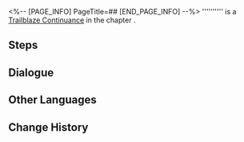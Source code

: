 <%-- [PAGE_INFO]
PageTitle=##
[END_PAGE_INFO] --%>
{{Stub|Dialogue.}}
{{Mission Infobox
|id            = 1040536
|title         = 
|image         = <!--Mission .png-->
|type          = Trailblaze Continuance
|event_name    = 
|chapter       = 
|requirements  = {{cx}}<!--Hidden Mission ID 1040535--> completed
|summary       = <!--official mission summary from Fate's Atlas-->
|characters    = Trailblazer
|startLocation = [[<!--starting world-->]] - [[<!--starting area-->]]
|world         = <!--starting world-->
|area          = <!--starting area-->
|prev          = 
|next          = ???
|rewards       = Traveler's Guide*6; Refined Aether*6; Credit*100,000
}}
'''''''''' is a [[Trailblaze Continuance]] in the chapter [[]].

==Steps==


<!--
==Gameplay Notes==

--><!--
==Trial Character==

-->
==Dialogue==
{{Stub Dialogue}}

{{Dialogue End}}

==Other Languages==
{{Other Languages
|en   = 
|zhs  = 
|zht  = 
|ja   = 
|ko   = 
|es   = 
|fr   = 
|ru   = 
|th   = 
|vi   = 
|de   = 
|id   = 
|pt   = 
}}

==Change History==
{{Change History|3.4}}
